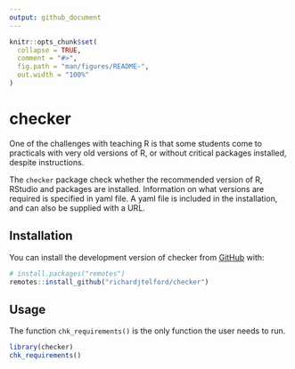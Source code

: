 ```yaml
---
output: github_document
---
```


<!-- README.md is generated from README.Rmd. Please edit that file -->

```r
knitr::opts_chunk$set(
  collapse = TRUE,
  comment = "#>",
  fig.path = "man/figures/README-",
  out.width = "100%"
)
```

# checker

<!-- badges: start -->
<!-- badges: end -->

One of the challenges with teaching R is that some students come to practicals with very old versions of R, or without critical packages installed, despite instructions.

The `checker` package check whether the recommended version of R, RStudio and packages are installed. 
Information on what versions are required is specified in yaml file. 
A yaml file is included in the installation, and can also be supplied with a URL.

## Installation

You can install the development version of checker from [GitHub](https://github.com/) with:

``` r
# install.packages("remotes")
remotes::install_github("richardjtelford/checker")
```

## Usage

The function `chk_requirements()` is the only function the user needs to run.

```r
library(checker)
chk_requirements()
```


